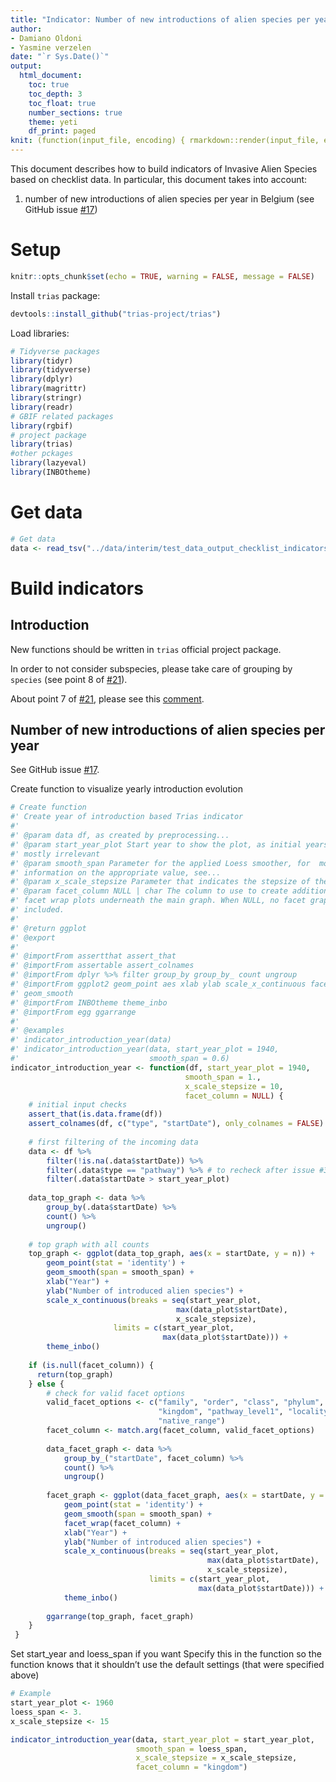 ```yaml
---
title: "Indicator: Number of new introductions of alien species per year"
author:
- Damiano Oldoni
- Yasmine verzelen
date: "`r Sys.Date()`"
output:
  html_document:
    toc: true
    toc_depth: 3
    toc_float: true
    number_sections: true
    theme: yeti
    df_print: paged
knit: (function(input_file, encoding) { rmarkdown::render(input_file, encoding = encoding, output_file = paste0("../docs/",sub(".Rmd", ".html", basename(input_file))))})
---
```


This document describes how to build indicators of Invasive Alien Species based on checklist data. In particular, this document takes into account:

1. number of new introductions of alien species per year in Belgium (see GitHub issue [#17](https://github.com/trias-project/pipeline/issues/17))

# Setup

```r
knitr::opts_chunk$set(echo = TRUE, warning = FALSE, message = FALSE)
```

Install `trias` package:

```r
devtools::install_github("trias-project/trias")
```

Load libraries:

```r
# Tidyverse packages
library(tidyr)
library(tidyverse)
library(dplyr)
library(magrittr)
library(stringr)
library(readr)
# GBIF related packages
library(rgbif)
# project package
library(trias)
#other pckages
library(lazyeval)
library(INBOtheme)
```

# Get data

```r
# Get data
data <- read_tsv("../data/interim/test_data_output_checklist_indicators.tsv")
```

# Build indicators

## Introduction

New functions should be written in `trias` official project package.

In order to not consider subspecies, please take care of grouping by `species` 
(see point 8 of [#21](https://github.com/trias-project/pipeline/issues/21)).

About point 7 of [#21](https://github.com/trias-project/pipeline/issues/21), 
please see this [comment](https://github.com/trias-project/pipeline/issues/21#issuecomment-381164874).

## Number of new introductions of alien species per year

See GitHub issue [#17](https://github.com/trias-project/pipeline/issues/17).

Create function to visualize yearly introduction evolution

```r
# Create function
#' Create year of introduction based Trias indicator
#'
#' @param data df, as created by preprocessing...
#' @param start_year_plot Start year to show the plot, as initial years are 
#' mostly irrelevant
#' @param smooth_span Parameter for the applied Loess smoother, for  more 
#' information on the appropriate value, see...
#' @param x_scale_stepsize Parameter that indicates the stepsize of the x axis
#' @param facet_column NULL | char The column to use to create additional
#' facet wrap plots underneath the main graph. When NULL, no facet graph is
#' included.
#'
#' @return ggplot
#' @export
#'
#' @importFrom assertthat assert_that
#' @importFrom assertable assert_colnames
#' @importFrom dplyr %>% filter group_by group_by_ count ungroup
#' @importFrom ggplot2 geom_point aes xlab ylab scale_x_continuous facet_wrap
#' geom_smooth
#' @importFrom INBOtheme theme_inbo
#' @importFrom egg ggarrange
#'
#' @examples
#' indicator_introduction_year(data)
#' indicator_introduction_year(data, start_year_plot = 1940, 
#'                             smooth_span = 0.6)
indicator_introduction_year <- function(df, start_year_plot = 1940,
                                       smooth_span = 1.,
                                       x_scale_stepsize = 10,
                                       facet_column = NULL) {
    # initial input checks 
    assert_that(is.data.frame(df))
    assert_colnames(df, c("type", "startDate"), only_colnames = FALSE)
    
    # first filtering of the incoming data
    data <- df %>%
        filter(!is.na(.data$startDate)) %>%
        filter(.data$type == "pathway") %>% # to recheck after issue #30
        filter(.data$startDate > start_year_plot)
        
    data_top_graph <- data %>% 
        group_by(.data$startDate) %>%
        count() %>%
        ungroup()
    
    # top graph with all counts
    top_graph <- ggplot(data_top_graph, aes(x = startDate, y = n)) +
        geom_point(stat = 'identity') +
        geom_smooth(span = smooth_span) +
        xlab("Year") +
        ylab("Number of introduced alien species") +         
        scale_x_continuous(breaks = seq(start_year_plot, 
                                     max(data_plot$startDate), 
                                     x_scale_stepsize), 
                       limits = c(start_year_plot, 
                                  max(data_plot$startDate))) +
        theme_inbo()
    
    if (is.null(facet_column)) {
      return(top_graph)
    } else {
        # check for valid facet options
        valid_facet_options <- c("family", "order", "class", "phylum", 
                                 "kingdom", "pathway_level1", "locality", 
                                 "native_range")
        facet_column <- match.arg(facet_column, valid_facet_options)        
        
        data_facet_graph <- data %>% 
            group_by_("startDate", facet_column) %>%
            count() %>%
            ungroup()
        
        facet_graph <- ggplot(data_facet_graph, aes(x = startDate, y = n)) +
            geom_point(stat = 'identity') +
            geom_smooth(span = smooth_span) +
            facet_wrap(facet_column) +
            xlab("Year") +
            ylab("Number of introduced alien species") + 
            scale_x_continuous(breaks = seq(start_year_plot, 
                                            max(data_plot$startDate), 
                                            x_scale_stepsize), 
                               limits = c(start_year_plot, 
                                          max(data_plot$startDate))) +
            theme_inbo()
         
        ggarrange(top_graph, facet_graph)
    }
 }
```

Set start_year and loess_span if you want
Specify this in the function so the function knows that it shouldn't use the 
default settings (that were specified above)
```r
# Example
start_year_plot <- 1960
loess_span <- 3.
x_scale_stepsize <- 15

indicator_introduction_year(data, start_year_plot = start_year_plot, 
                            smooth_span = loess_span,
                            x_scale_stepsize = x_scale_stepsize,
                            facet_column = "kingdom")
```



